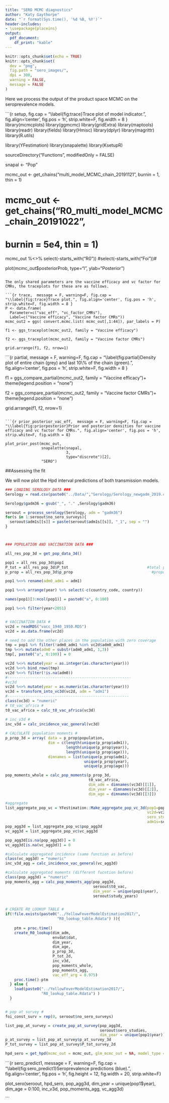 ```yaml
---
title: "SERO MCMC diagnostics"
author: "Katy Gaythorpe"
date: "`r format(Sys.time(), '%d %B, %Y')`"
header-includes: 
- \usepackage{placeins}
output: 
  pdf_document:
    df_print: "kable"
---
```


```r
knitr::opts_chunk$set(echo = TRUE)
knitr::opts_chunk$set(
  dev = "png",
  fig.path = "sero_images/",
  dpi = 300,
  warning = FALSE,
  message = FALSE
)
```

Here we process the output of the product space MCMC on the seroprevalence models. 

```{r setup, fig.cap = "\\label{fig:trace}Trace plot of model indicator.", fig.align='center', fig.pos = 'h', strip.white=F, fig.width = 8 }
library(mcmcplots)
library(ggmcmc)
library(gridExtra)
library(maptools)
library(readr)
library(fields)
library(Hmisc)
library(dplyr)
library(magrittr)
library(R.utils)

library(YFestimation)
library(snapalette)
library(KsetupR)

sourceDirectory("Functions", modifiedOnly = FALSE)
 
snapal <- "Pop"

mcmc_out <- get_chains("multi_model_MCMC_chain_20191121",
                       burnin = 1, thin = 1)

# mcmc_out <- get_chains("R0_multi_model_MCMC_chain_20191022", 
#                         burnin = 5e4, thin = 1)

mcmc_out %<>% select(-starts_with("R0")) #select(-starts_with("Foi"))#


plot(mcmc_out$posteriorProb, type="l", 
     ylab="Posterior")
```

The only shared parameters are the vaccine efficacy and vc factor for CMRs, the traceplots for these are as follows.

```{r trace,  message = F, warning=F, fig.cap = "\\label{fig:trace}Trace plot.", fig.align='center', fig.pos = 'h', strip.white=F, fig.width = 8 }
P <- data.frame(
  Parameter=c("vac_eff", "vc_factor_CMRs"),
  Label=c("Vaccine efficacy", "Vaccine factor CMRs"))
mcmc_out2 = ggs( convert.mcmc.list( mcmc_out[,1:44]), par_labels = P)

f1 <- ggs_traceplot(mcmc_out2, family = "Vaccine efficacy")

f2 <- ggs_traceplot(mcmc_out2, family = "Vaccine factor CMRs")

grid.arrange(f1, f2, nrow=1)
```

```{r partial,  message = F, warning=F, fig.cap = "\\label{fig:partial}Density plot of entire chain (grey) and last 10\\% of the chain (green).", fig.align='center', fig.pos = 'h', strip.white=F, fig.width = 8 }


f1 = ggs_compare_partial(mcmc_out2, family = "Vaccine efficacy")+
  theme(legend.position = "none")

f2 = ggs_compare_partial(mcmc_out2, family = "Vaccine factor CMRs")+ 
  theme(legend.position = "none")

grid.arrange(f1, f2, nrow=1)
```

```{r prior_posterior_vac_eff,  message = F, warning=F, fig.cap = "\\label{fig:priorposterior}Prior and posterior densities for vaccine efficacy and vc factor for CMRs.", fig.align='center', fig.pos = 'h', strip.white=F, fig.width = 8}

plot_prior_post(mcmc_out, 
                snapalette(snapal, 
                           3, 
                           type="discrete")[2], 
                "SERO")
```


\FloatBarrier 


##Assessing the fit

We will now plot the Hpd interval predictions of both transmission models.

```r

### LOADING SEROLOGY DATA ###
Serology = read.csv(paste0("../Data/","Serology/Serology_newgadm_2019.csv"), stringsAsFactors = FALSE)

Serology$gadm36 = gsub("_", "." ,Serology$gadm36)

seroout = process_serology(Serology, adm = "gadm36")
for(s in 1:seroout$no_sero_surveys){
  seroout$adm1s[[s]] = paste(seroout$adm1s[[s]], "_1", sep = "")
}



### POPULATION AND VACCINATION DATA ###

all_res_pop_3d = get_pop_data_3d() 

pop1 = all_res_pop_3d$pop1                                      
P_tot = all_res_pop_3d$P_tot                                   #total populations for each adm and year
p_prop = all_res_pop_3d$p_prop                                   #proportions of population

pop1 %<>% rename(adm0_adm1 = adm1)

pop1 %<>% arrange(year) %>% select(-c(country_code, country))

names(pop1)[3:ncol(pop1)] = paste0("a", 0:100)

pop1 %<>% filter(year<2051)


# VACCINATION DATA #
vc2d = readRDS("vacc_1940_1950.RDS")
vc2d = as.data.frame(vc2d)

# need to add the other places in the population with zero coverage
tmp = pop1 %>% filter(!adm0_adm1 %in% vc2d$adm0_adm1)
tmp %<>% mutate(adm0 = substr(adm0_adm1, 1,3))
tmp[, paste0("a", 0:100)] = 0

vc2d %<>% mutate(year = as.integer(as.character(year)))
vc2d %<>% bind_rows(tmp)
vc2d %<>% filter(!is.na(adm0))
#-------------------------------------------------------
#vc3d
vc2d %<>% mutate(year = as.numeric(as.character(year)))
vc3d = transform_into_vc3d(vc2d, adm = "adm1") 
#------------------------------------------------------
class(vc3d) = "numeric"
# t0_vac_africa #
t0_vac_africa = calc_t0_vac_africa(vc3d)

# inc_v3d #
inc_v3d = calc_incidence_vac_general(vc3d)
    
# CALCULATE population moments #
p_prop_3d = array( data = p_prop$population,
                   dim = c(length(unique(p_prop$adm1)),
                           length(unique(p_prop$year)),
                           length(unique(p_prop$age))),
                   dimnames = list(unique(p_prop$adm1),
                                   unique(p_prop$year),
                                   unique(p_prop$age)))

pop_moments_whole = calc_pop_moments(p_prop_3d, 
                                     t0_vac_africa,
                                     dim_adm = dimnames(vc3d)[[1]],
                                     dim_year = dimnames(vc3d)[[2]],
                                     dim_age = dimnames(vc3d)[[3]])

#aggregate
list_aggregate_pop_vc = YFestimation::Make_aggregate_pop_vc_3d(pop1=pop1, 
                                                               vc2d=vc2d %>% select(-adm0), 
                                                               sero_studies=seroout$sero_studies, 
                                                               adm1s=seroout$adm1s) 
pop_agg3d = list_aggregate_pop_vc$pop_agg3d 
vc_agg3d = list_aggregate_pop_vc$vc_agg3d 

pop_agg3d[is.na(pop_agg3d)] = 0
vc_agg3d[is.na(vc_agg3d)] = 0

#calculate aggregated incidence (same function as before)
class(vc_agg3d) = "numeric"
inc_v3d_agg = calc_incidence_vac_general(vc_agg3d)  

#calculate aggregated moments (different fucntion before)
class(pop_agg3d) = "numeric"
pop_moments_agg = calc_pop_moments_agg(pop_agg3d,
                                       seroout$t0_vac,
                                       dim_year = unique(pop1$year),
                                       seroout$study_years) 


# CREATE R0 LOOKUP TABLE #
if(!file.exists(paste0("../YellowFeverModelEstimation2017/",
                       "R0_lookup_table.Rdata") )){
    
    ptm = proc.time()
    create_R0_lookup(dim_adm, 
                     envdat$dat, 
                     dim_year,
                     dim_age,
                     p_prop_3d,
                     P_tot_2d,
                     inc_v3d,
                     pop_moments_whole,
                     pop_moments_agg, 
                     vac_eff_arg = 0.975)
    proc.time()-ptm
  } else {
    load(paste0("../YellowFeverModelEstimation2017/",
                "R0_lookup_table.Rdata") )
  }


# pop at survey #
foi_const_surv = rep(0, seroout$no_sero_surveys)

list_pop_at_survey = create_pop_at_survey(pop_agg3d, 
                                          seroout$sero_studies, 
                                          dim_year = unique(pop1$year))
p_at_survey = list_pop_at_survey$p_at_survey_3d
P_tot_survey = list_pop_at_survey$P_tot_survey_2d


```


```r

hpd_sero = get_hpd(mcmc_out = mcmc_out, glm_mcmc_out = NA, model_type = "Foi")$hpd_sero

```

```{r sero_predict1,  message = F, warning=F, fig.cap = "\\label{fig:sero_predict1}Seroprevalence predictions (blue).", fig.align='center', fig.pos = 'h', fig.height = 12, fig.width = 20, strip.white=F}


plot_sero(seroout, 
          hpd_sero, 
          pop_agg3d, 
          dim_year = unique(pop1$year), 
          dim_age =  0:100, 
          inc_v3d, 
          pop_moments_agg, 
          vc_agg3d)


```



